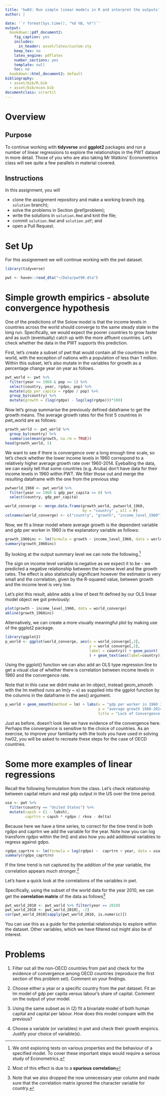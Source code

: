 ```yaml
---
title: 'hw03: Run simple linear models in R and interpret the outputs'
author: | 

date: '`r format(Sys.time(), "%d %B, %Y")`'
output:
  bookdown::pdf_document2:
    fig_caption: yes
    includes:
      in_header: asset/latex/custom.sty
    keep_tex: no
    latex_engine: pdflatex
    number_sections: yes
    template: null
    toc: no
  bookdown::html_document2: default
bibliography: 
  - asset/bib/R.bib
  - asset/bib/econ.bib
documentclass: scrartcl
---
```

# Overview

## Purpose {-}

To continue working with **tidyverse** and **ggplot2** packages and run a number of linear regressions to explore the relationships in the PWT dataset in more detail. Those of you who are also taking Mr Watkins' Econometrics class will see quite a few parallels in material covered.

## Instructions {-}

In this assignment, you will

- clone the assignment repository and make a working branch (eg. `solution` branch);
- solve the problems in Section \@ref(problem); 
- write the solutions in `solution.Rmd` and knit the file; 
- commit `solution.Rmd` and `solution.pdf`; and 
- open a Pull Request.
 
# Set Up {-}

For this assignement we will continue working with the pwt dataset.

```r
library(tidyverse)

pwt <- haven::read_dta("~/Data/pwt90.dta")
```

# Simple growth empirics - absolute convergence hypothesis {-} 
 
One of the predictions of the Solow model is that the income levels in countries across the world should converge to the same steady state in the long run. Specifically, we would expect the poorer countries to grow faster and as such (eventually) catch up with the more affluent countries. Let's check whether the data in the PWT supports this prediction.

First, let's create a subset of pwt that would contain all the countries in the world, with the exception of nations with a population of less than 1 million. Within this subset, let's also mutate in the variables for growth as a percentage change year on year as follows.

```r
pwt_world <- pwt %>%
  filter(year >= 1960 & pop >= 1) %>%
  select(country, year, rgdpo, pop) %>%
  mutate(gdp_per_capita = rgdpo / pop) %>%
  group_by(country) %>%
  mutate(growth = (log(rgdpo) - log(lag(rgdpo)))*100) 
```

Now let's group summarise the previously defined dataframe to get the growth means. The average growth rates for the first 5 countries in pwt_world are as follows:

```r
growth_world <- pwt_world %>%
  group_by(country) %>%
  summarise(mean(growth, na.rm = TRUE))
head(growth_world, 5)
```

We want to see if there is convergence over a long enough time scale, so let's check whether the lower income levels in 1960 correspond to a relatively higher average growth rate over 1960-2014. Eyeballing the data, we can easily tell that some countries (e.g. Aruba) don't have data for their income levels in 1960 within PWT. We filter those out and merge the resulting dataframe with the one from the previous step

```r
pwtworld_1960 <- pwt_world %>%
  filter(year == 1960 & gdp_per_capita >= 0) %>%
  select(country, gdp_per_capita)

world_converge <- merge.data.frame(growth_world, pwtworld_1960,
                                   by = "country" , all = F)
colnames(world_converge) <- c("country", "growth", "income_level_1960")
```

Now, we fit a linear model where average growth is the dependent variable and gdp per worker in 1960 is the explanatory variable as follows:

``` r
growth_1960inc <- lm(formula = growth ~ income_level_1960, data = world_converge)
summary(growth_1960inc)
```

By looking at the output summary level we can note the following.^[We omit exploring tests on various properties and the behaviour of a specified model. To cover these important steps would require a serious study of Econometrics.] 

The sign on income level variable is negative as we expect it to be - we predicted a negative relationship between the income level and the growth rates. The effect is also statistically significant however the estimator is very small and the correlation, given by the R-squared value, between growth and the income level is very low. 

Let's plot this result, abline adds a line of best fit defined by our OLS linear model object we got previously: 
```r
plot(growth ~ income_level_1960, data = world_converge)
abline(growth_1960inc)
```

Alternatively, we can create a more visually meaningful plot by making use of the ggplot2 package. 

``` r
library(ggplot2)
p_world <- ggplot(world_converge, aes(x = world_converge[,3],
                                      y = world_converge[,2],
                                      label = country)) + geom_point(
                                      ) + geom_text(aes(label=country))
```

Using the ggplot() function we can also add an OLS type regression line to get a visual clue of whether there is correlation between income levels in 1960 and the convergence rate.  

Note that in this case we didnt make an lm object, instead geom_smooth with the lm method runs an lm(y ~ x) as supplied into the ggplot function by the columns in the dataframe in the aes() argument.

``` r
p_world + geom_smooth(method = lm) + labs(x = "gdp per worker in 1960 in USD",
                                          y = "average growth 1960-2014 in %",
                                          title = "Lack of Convergence in the World")
```

Just as before, doesn't look like we have evidence of the convergence here. Perhaps the convergence is sensitive to the choice of countries. As an exercise, to improve your familiarity with the tools you have used in solving hw02, you will be asked to recreate these steps for the case of OECD countries. 

# Some more examples of linear regressions
 
Recall the following formulation from the class. Let's check relationship between capital return and real gdp output in the US over the time period.

``` r
usa <- pwt %>%
  filter(country == "United States") %>%
  mutate(capsh = (1 - labsh),
         caprtrn = capsh * rgdpo / rkna - delta)
```

Because here we have a time series, to correct for the time trend in both rgdpo and caprtrn we add the variable for the year. Note how you can log transform rgdpo within the lm() and also how you add additional variables to regress against gdpo. 

``` r
rgdpo_caprtrn <- lm(formula = log(rgdpo) ~  caprtrn + year, data = usa)
summary(rgdpo_caprtrn)
```

If the time trend is not captured by the addition of the year variable, the correlation appears much stronger.^[Most of this effect is due to a **spurious correlation**]

Let's have a quick look at the correlations of the variables in pwt. 

Specifically, using the subset of the world data for the year 2010, we can get the **correlation matrix** of the data as follows^[Note that we also dropped the now unnecessary year column and made sure that the correlation matrix ignored the character variable for country.] 

``` r
pwt_world_2010 <- pwt_world %>% filter(year == 2010)
pwt_world_2010 <- pwt_world_2010[, -2]
cor(pwt_world_2010[sapply(pwt_world_2010, is.numeric)])
```

You can use this as a guide for the potential relationships to explore within the dataset. Other variables, which we have filtered out might also be of interest. 


# Problems {-}

1) Filter out all the non-OECD countries from pwt and check for the evidence of convergence among OECD countries (reproduce the first section of this problem set). Comment on your findings.

2) Choose either a year or a specific country from the pwt dataset. Fit an lm model of gdp per capita versus labour's share of capital. Comment on the output of your model.

3) Using the same subset as in (2) fit a bivariate model of both human capital and capital per labour. How does this model compare with the previous?

4) Choose a variable (or variables) in pwt and check their growth empirics. Justify your choice of variable(s).
